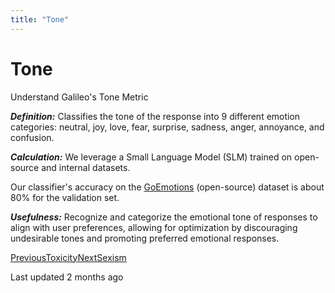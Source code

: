 ```yaml
---
title: "Tone"
---
```


# Tone

Understand Galileo's Tone Metric

_**Definition:**_ Classifies the tone of the response into 9 different emotion categories: neutral, joy, love, fear, surprise, sadness, anger, annoyance, and confusion.

_**Calculation:**_ We leverage a Small Language Model (SLM) trained on open-source and internal datasets.

Our classifier's accuracy on the [GoEmotions](https://huggingface.co/datasets/go_emotions) (open-source) dataset is about 80% for the validation set.

_**Usefulness:**_ Recognize and categorize the emotional tone of responses to align with user preferences, allowing for optimization by discouraging undesirable tones and promoting preferred emotional responses.

[PreviousToxicity](/galileo/gen-ai-studio-products/guardrail-store/toxicity)[NextSexism](/galileo/gen-ai-studio-products/guardrail-store/sexism)

Last updated 2 months ago